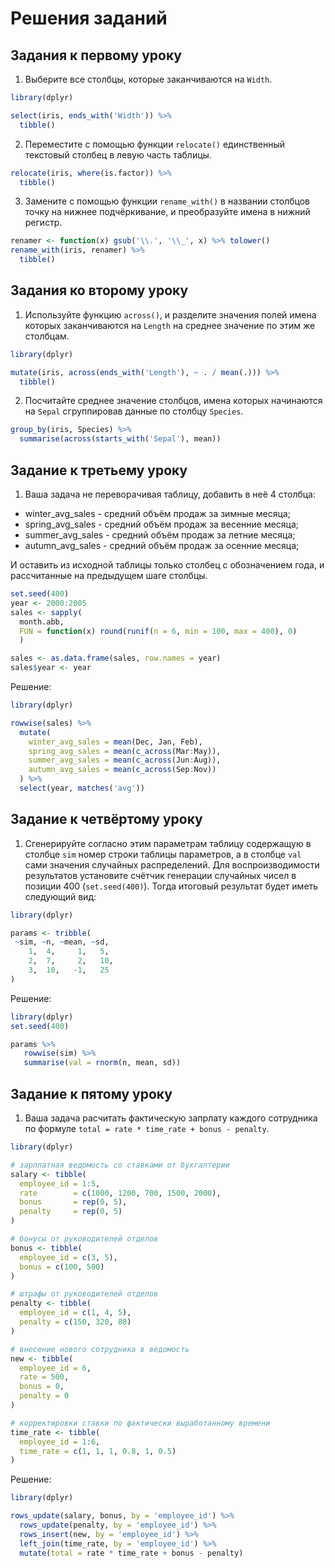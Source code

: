 # Решения заданий {-}

## Задания к первому уроку {-}

1. Выберите все столбцы, которые заканчиваются на `Width`.
```r
library(dplyr)

select(iris, ends_with('Width')) %>% 
  tibble()
```

2. Переместите с помощью функции `relocate()` единственный текстовый столбец в левую часть таблицы.
```r
relocate(iris, where(is.factor)) %>% 
  tibble()
```

3. Замените с помощью функции `rename_with()` в названии столбцов точку на нижнее подчёркивание, и преобразуйте имена в нижний регистр.
```r
renamer <- function(x) gsub('\\.', '\\_', x) %>% tolower()
rename_with(iris, renamer) %>% 
  tibble()
```

## Задания ко второму уроку {-}

1. Используйте функцию `across()`, и разделите значения полей имена которых заканчиваются на `Length` на среднее значение по этим же столбцам.
```r
library(dplyr)

mutate(iris, across(ends_with('Length'), ~ . / mean(.))) %>% 
  tibble()
```

2. Посчитайте среднее значение столбцов, имена которых начинаются на `Sepal` сгруппировав данные по столбцу `Species`.
```r
group_by(iris, Species) %>% 
  summarise(across(starts_with('Sepal'), mean))
```

## Заданиe к третьему уроку {-}

1. Ваша задача не переворачивая таблицу, добавить в неё 4 столбца:

* winter_avg_sales - средний объём продаж за зимные месяца;
* spring_avg_sales - средний объём продаж за весенние месяца;
* summer_avg_sales - средний объём продаж за летние месяца;
* autumn_avg_sales - средний объём продаж за осенние месяца;

И оставить из исходной таблицы только столбец с обозначением года, и рассчитанные на предыдущем шаге столбцы.

```r
set.seed(400)
year <- 2000:2005
sales <- sapply(
  month.abb, 
  FUN = function(x) round(runif(n = 6, min = 100, max = 400), 0)
  )

sales <- as.data.frame(sales, row.names = year)
sales$year <- year
```

Решение:
```r
library(dplyr)

rowwise(sales) %>% 
  mutate(
    winter_avg_sales = mean(Dec, Jan, Feb),
    spring_avg_sales = mean(c_across(Mar:May)),
    summer_avg_sales = mean(c_across(Jun:Aug)),
    autumn_avg_sales = mean(c_across(Sep:Nov))
  ) %>% 
  select(year, matches('avg'))
```

## Заданиe к четвёртому уроку {-}

1. Сгенерируйте согласно этим параметрам таблицу содержащую в столбце `sim` номер строки таблицы параметров, а в столбце `val` сами значения случайных распределений. Для воспроизводимости результатов установите счётчик генерации случайных чисел в позиции 400 (`set.seed(400)`). Тогда итоговый результат будет иметь следующий вид:

```r
library(dplyr)

params <- tribble(
 ~sim, ~n, ~mean, ~sd,
    1,  4,     1,   5,
    2,  7,     2,   10,
    3,  10,   -1,   25
)
```

Решение:
```r
library(dplyr)
set.seed(400)

params %>%
   rowwise(sim) %>%
   summarise(val = rnorm(n, mean, sd))
```

## Заданиe к пятому уроку {-}

1. Ваша задача расчитать фактическую запрлату каждого сотрудника по формуле `total = rate * time_rate + bonus - penalty`.

```r
library(dplyr)

# зарплатная ведомость со ставками от бухгалтерии
salary <- tibble(
  employee_id = 1:5,
  rate        = c(1000, 1200, 700, 1500, 2000),
  bonus       = rep(0, 5),
  penalty     = rep(0, 5)
)

# бонусы от руководителей отделов
bonus <- tibble(
  employee_id = c(3, 5),
  bonus = c(100, 500)
)

# штрафы от руководителей отделов
penalty <- tibble(
  employee_id = c(1, 4, 5),
  penalty = c(150, 320, 80)
)

# внесение нового сотрудника в ведомость
new <- tibble(
  employee_id = 6,
  rate = 500,
  bonus = 0,
  penalty = 0
)

# корректировки ставки по фактически выработанному времени
time_rate <- tibble(
  employee_id = 1:6, 
  time_rate = c(1, 1, 1, 0.8, 1, 0.5)
)
```

Решение:
```r
library(dplyr)

rows_update(salary, bonus, by = 'employee_id') %>% 
  rows_update(penalty, by = 'employee_id') %>% 
  rows_insert(new, by = 'employee_id') %>% 
  left_join(time_rate, by = 'employee_id') %>% 
  mutate(total = rate * time_rate + bonus - penalty)
```
